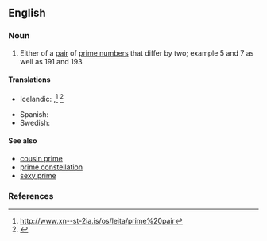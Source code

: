 ==English==

===Noun===
{{wikipedia}}
{{en-noun|head=[[twin]] [[prime]]}}

# {{context|mathematics}} Either of a [[pair]] of [[prime number]]s that differ by two; example <math>5</math> and <math>7</math> as well as <math>191</math> and <math>193</math>  

====Translations====
{{trans-top|either of a pair of prime numbers that differ by two}}
* Icelandic: {{t-|is|frumtalnatvíburi|m}},<ref>http://www.xn--st-2ia.is/os/leita/prime%20pair</ref> {{t-|is|tvíburafrumtala|f}}<ref>{{webofscience|7351|Til hvers notum við frumtölur?|What are prime numbers good for?}}</ref>
{{trans-mid}}
* Spanish: {{t-|es|primo gemelo|m}}
* Swedish: {{t-|sv|tvillingprimtal|n}}
{{trans-bottom}}

====See also====
*[[cousin prime]]
*[[prime constellation]]
*[[sexy prime]]

===References===
<references/>